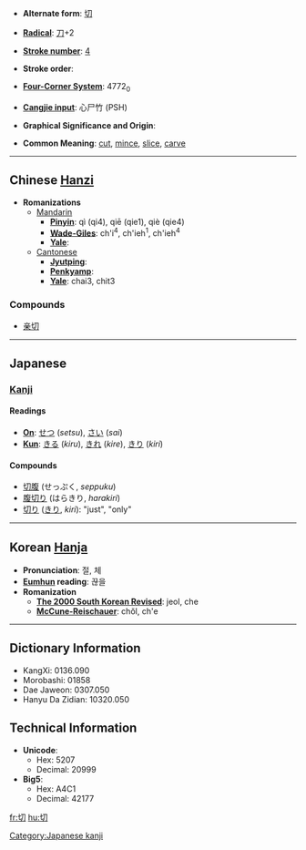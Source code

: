 * '''Alternate form''': [[切]]

* '''[[Wiktionary:Chinese radical index| Radical]]''': [[Wiktionary:Chinese radical index 刀|刀]]+2

* '''[[Wiktionary:Chinese total strokes index|Stroke number]]''': [[Wiktionary:Chinese total strokes index 4|4]]

* '''Stroke order''': 

* '''[[Wiktionary:Chinese four corner index|Four-Corner System]]''': 4772<sub>0</sub>

* '''[[Wiktionary:Chinese Cangjie index|Cangjie input]]''': 心尸竹 (PSH)

* '''Graphical Significance and Origin''': 

* '''Common Meaning''': [[cut]], [[mince]], [[slice]], [[carve]]

----

== Chinese [[Hanzi]] ==

* '''Romanizations'''
** [[Mandarin]]
*** '''[[Pinyin]]''': qì (qi4), qiē (qie1), qiè (qie4)
*** '''[[Wade-Giles]]''': ch'i<sup>4</sup>, ch'ieh<sup>1</sup>, ch'ieh<sup>4</sup>
*** '''[[Yale]]''': 
**[[Cantonese]]
***'''[[Jyutping]]''':
***'''[[Penkyamp]]''': 
***'''[[Yale]]''': chai3, chit3

===Compounds===
*[[亲切]]


----

== Japanese ==
=== [[Kanji]] ===

====Readings====
* '''[[On]]''': [[せつ]] (''setsu''), [[さい]] (''sai'')
* '''[[Kun]]''': [[きる]] (''kiru''), [[きれ]] (''kire''), [[きり]] (''kiri'')

====Compounds====
*[[切腹]] (せっぷく, ''seppuku'')
*[[腹切り]] (はらきり, ''harakiri'')
*[[切り]] ([[きり]], ''kiri''): "just", "only"

----

== Korean [[Hanja]] ==

* '''Pronunciation''': 절, 체
* '''[[Eumhun]] reading''': 끊을
* '''Romanization'''
** '''[[The 2000 South Korean Revised Romanization|The 2000 South Korean Revised]]''': jeol, che
** '''[[McCune-Reischauer]]''': chŏl, ch'e

----

== Dictionary Information ==

* KangXi: 0136.090
* Morobashi: 01858
* Dae Jaweon: 0307.050
* Hanyu Da Zidian: 10320.050

== Technical Information ==

* '''Unicode''':
** Hex: 5207
** Decimal: 20999
* '''Big5''':
** Hex: A4C1
** Decimal: 42177

[[Category:Japanese kanji]]

[[fr:切]]
[[hu:切]]